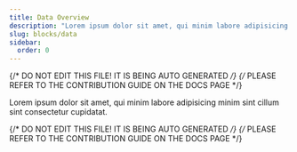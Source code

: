 ```yaml
---
title: Data Overview
description: "Lorem ipsum dolor sit amet, qui minim labore adipisicing minim sint cillum sint consectetur cupidatat."
slug: blocks/data
sidebar:
  order: 0
---
```


{/* DO NOT EDIT THIS FILE! IT IS BEING AUTO GENERATED */}
{/* PLEASE REFER TO THE CONTRIBUTION GUIDE ON THE DOCS PAGE */}


Lorem ipsum dolor sit amet, qui minim labore adipisicing minim sint cillum sint consectetur cupidatat.

{/* DO NOT EDIT THIS FILE! IT IS BEING AUTO GENERATED */}
{/* PLEASE REFER TO THE CONTRIBUTION GUIDE ON THE DOCS PAGE */}

